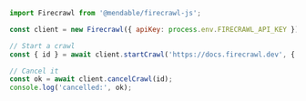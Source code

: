 ```js Node
import Firecrawl from '@mendable/firecrawl-js';

const client = new Firecrawl({ apiKey: process.env.FIRECRAWL_API_KEY });

// Start a crawl
const { id } = await client.startCrawl('https://docs.firecrawl.dev', { limit: 10 });

// Cancel it
const ok = await client.cancelCrawl(id);
console.log('cancelled:', ok);
```


